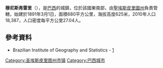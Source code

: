 {{coord|20|27|50|S|41|24|46|W|scale:30000|display=title}}

'''穆尼斯弗雷里'''（{{lang-pt|Muniz Freire}}），是[[巴西|巴西]]的城鎮，位於該國東南部，由[[聖埃斯皮里圖州|聖埃斯皮里圖州]]負責管轄，始建於1891年3月1日，面積680平方公里，海拔高度625米，2010年人口18,387，人口密度每平方公里27.04人。

==參考資料==
* Brazilian Institute of Geography and Statistics - [http://www.ibge.gov.br/cidadesat/default.php] {{Wayback|url=http://www.ibge.gov.br/cidadesat/default.php |date=20080611095922 }}

{{Brazil-geo-stub}}
{{聖埃斯皮里圖州市鎮}}
[[Category:圣埃斯皮里图州市镇|Category:圣埃斯皮里图州市镇]]
[[Category:巴西城市|Category:巴西城市]]